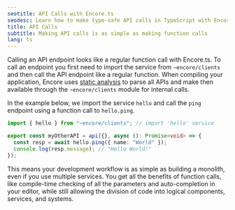 ```yaml
---
seotitle: API Calls with Encore.ts
seodesc: Learn how to make type-safe API calls in TypeScript with Encore.ts
title: API Calls
subtitle: Making API calls is as simple as making function calls
lang: ts
---
```


Calling an API endpoint looks like a regular function call with Encore.ts. To call an endpoint you first need to import the service from `~encore/clients` and then call the API endpoint like a regular function.
When compiling your application, Encore uses [static analysis](/docs/introduction#meet-the-encore-application-model) to parse all APIs and make then available through the `~encore/clients` module for internal calls.

In the example below, we import the service `hello` and call the `ping` endpoint using a function call to `hello.ping`.

```typescript
import { hello } from "~encore/clients"; // import 'hello' service

export const myOtherAPI = api({}, async (): Promise<void> => {
  const resp = await hello.ping({ name: "World" });
  console.log(resp.message); // "Hello World!"
});
```

This means your development workflow is as simple as building a monolith, even if you use multiple services.
You get all the benefits of function calls, like compile-time checking of all the parameters and auto-completion in your editor, while still allowing the division of code into logical components, services, and systems.
